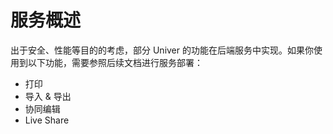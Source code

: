 # 服务概述

出于安全、性能等目的的考虑，部分 Univer 的功能在后端服务中实现。如果你使用到以下功能，需要参照后续文档进行服务部署：

- 打印
- 导入 & 导出
- 协同编辑
- Live Share
